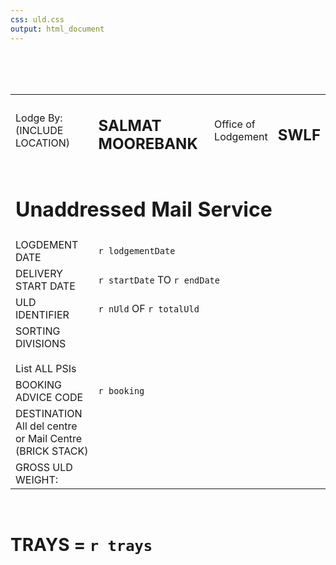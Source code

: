```yaml
---
css: uld.css
output: html_document
---
```


<br />
<br />
<br />

<table class = "page">

<tbody>

<tr>
 <td class = "smallpad">
  <div class = "r">
  Lodge By:
  <span class = "light"><br />(INCLUDE LOCATION)</span>
 </div>
 </td>
 <td><h2>SALMAT MOOREBANK</h2></td>
 <td>Office of <br />Lodgement</td>
 <td><h2>SWLF</h2></td>
</tr>

<tr>
 <td colspan = "4" class = "shaded centretd">
  <h1>Unaddressed Mail Service</h1>
 </td>
</tr>

<tr>
 <td>
 <div class = "r">
  LOGDEMENT DATE
 </div>
 </td>
 <td class = "content" colspan = "3"> `r lodgementDate`</td>
</tr>

<tr>
 <td> 
 <div class = "r">
  DELIVERY START DATE
 <div />
 </td>
 <td class = "content" colspan = "3">`r startDate` TO `r endDate`</td>
</tr>

<tr>
 <td>
 <div class = "r">
  ULD IDENTIFIER
 </div>
 </td>
 <td class = "content" colspan = "3">`r nUld` OF `r totalUld`</td>
</tr>

<tr>
 <td class = "sorting">
 <div class = "r">
  SORTING<br />DIVISIONS
  <br /><br />
  <span class = "light">
   List ALL PSIs
  </span>
 </div>
 </td>
 <td class = "content" colspan = "3"></td>
</tr>

<tr>
 <td>
 <div class = "r">
  BOOKING ADVICE CODE
 </div>
 </td>
 <td class = "content" colspan = "3"><span class = "highlight">`r booking`</span></td>
</tr>

<tr>
 <td>
 <div class = "r">
  DESTINATION
  <span class = "light">
   <br />All del centre or Mail Centre<br />
   (BRICK STACK)
  </span>
 </div>
 </td>
 <td class = "content" colspan = "3"></td>
</tr>

<tr>
 <td>
 <div class = "r">
  GROSS ULD<br />WEIGHT:
 </div>
 </td>
 <td class = "content" colspan = "3"></td>
</tr>

</tbody>
</table>

<br />
<h1>TRAYS = `r trays`</h1>
<br />
<br />
